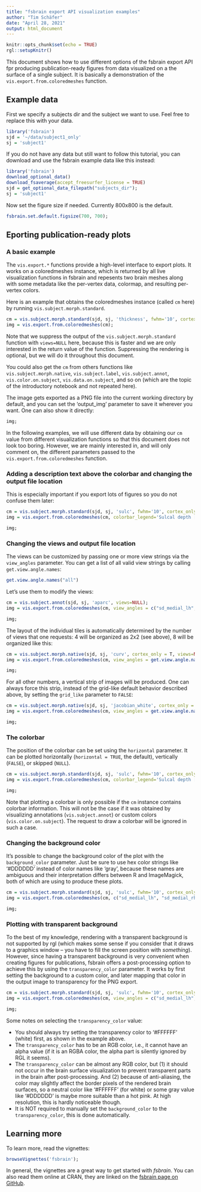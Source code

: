 ```yaml
---
title: "fsbrain export API visualization examples"
author: "Tim Schäfer"
date: "April 28, 2021"
output: html_document
---
```


```r
knitr::opts_chunk$set(echo = TRUE)
rgl::setupKnitr()
```

This document shows how to use different options of the fsbrain export API fpr producing publication-ready figures
from data visualized on a the surface of a single subject. It is basically a demonstration of the `vis.export.from.coloredmeshes` function.

## Example data

First we specify a subjects dir and the subject we want to use. Feel free to replace this with your data.

```r
library('fsbrain')
sjd = '~/data/subject1_only'
sj = 'subject1'
```

If you do not have any data but still want to follow this tutorial, you can download and use the fsbrain example data like this instead:

```r
library('fsbrain')
download_optional_data()
download_fsaverage(accept_freesurfer_license = TRUE)
sjd = get_optional_data_filepath("subjects_dir");
sj = 'subject1'
```


Now set the figure size if needed. Currently 800x800 is the default.

```r
fsbrain.set.default.figsize(700, 700);
```


## Eporting publication-ready plots

### A basic example

The `vis.export.*` functions provide a high-level interface to export plots. It works on a coloredmeshes instance, which is returned by all live visualization functions in fsbrain and repesents two brain meshes along with some metadata like the per-vertex data, colormap, and resulting per-vertex colors.

Here is an example that obtains the coloredmeshes instance (called `cm` here) by running `vis.subject.morph.standard`. 


```r
cm = vis.subject.morph.standard(sjd, sj, 'thickness', fwhm='10', cortex_only = T, views=NULL);
img = vis.export.from.coloredmeshes(cm);
```

Note that we suppress the output of the `vis.subject.morph.standard` function with `views=NULL` here, because this is faster and we are only interested in the return value of the function. Suppressing the rendering is optional, but we will do it throughout this document.

You could also get the `cm` from others functions like `vis.subject.morph.native`, `vis.subject.label`, `vis.subject.annot`, `vis.color.on.subject`, `vis.data.on.subject`, and so on (which are the topic of the introductory notebook and not repeated here).

The image gets exported as a PNG file into the current working directory by default, and you can set the 'output_img' parameter to save it wherever you want. One can also show it directly:

```r
img;
```


In the following examples, we will use different data by obtaining our `cm` value from different visualization functions so that this document does not look too boring. However, we are mainly interested in, and will only comment on, the different parameters passed to the `vis.export.from.coloredmeshes` function.

### Adding a description text above the colorbar and changing the output file location

This is especially important if you export lots of figures so you do not confuse them later:

```r
cm = vis.subject.morph.standard(sjd, sj, 'sulc', fwhm='10', cortex_only = T, views=NULL);
img = vis.export.from.coloredmeshes(cm, colorbar_legend='Sulcal depth [mm]', output_img = "~/sulcal_depth.png");
```

```r
img;
```


### Changing the views and output file location

The views can be customized by passing one or more view strings via the `view_angles` parameter. You can get a list of all valid view strings
by calling `get.view.angle.names`:

```r
get.view.angle.names("all")
```

Let's use them to modify the views:

```r
cm = vis.subject.annot(sjd, sj, 'aparc', views=NULL);
img = vis.export.from.coloredmeshes(cm, view_angles = c("sd_medial_lh", "sd_medial_rh"));
```

```r
img;
```

The layout of the individual tiles is automatically determined by the number of views that one requests: 4 will be organized as 2x2 (see above), 8 will be organized like this:

```r
cm = vis.subject.morph.native(sjd, sj, 'curv', cortex_only = T, views=NULL, rglactions=list('trans_fun'=clip.data));
img = vis.export.from.coloredmeshes(cm, view_angles = get.view.angle.names(angle_set = "t8"), colorbar_legend='Mean curvature [mm^-1]');
```


```r
img;
```

For all other numbers, a vertical strip of images will be produced. One can always force this strip, instead of the grid-like default behavior described above, by setting the `grid_like` parameter to `FALSE`:

```r
cm = vis.subject.morph.native(sjd, sj, 'jacobian_white', cortex_only = T, views=NULL, rglactions=list('trans_fun'=clip.data), makecmap_options = list('colFn'=viridis::rocket));
img = vis.export.from.coloredmeshes(cm, view_angles = get.view.angle.names("t4"), grid_like = FALSE, colorbar_legend='Jacobian white');
```


```r
img;
```


### The colorbar

The position of the colorbar can be set using the `horizontal` parameter. It can be plotted horizontally (`horizontal = TRUE`, the default), vertically (`FALSE`), or skipped (`NULL`).

```r
cm = vis.subject.morph.standard(sjd, sj, 'sulc', fwhm='10', cortex_only = T, views=NULL);
img = vis.export.from.coloredmeshes(cm, colorbar_legend='Sulcal depth [mm]', horizontal = FALSE);
```

```r
img;
```


Note that plotting a colorbar is only possible if the `cm` instance contains colorbar information. This will not be the case if it was obtained by visualizing annotations (`vis.subject.annot`) or custom colors (`vis.color.on.subject`). The request to draw a colorbar will be ignored in such a case.


### Changing the background color 

It's possible to change the background color of the plot with the `background_color` parameter. Just be sure to use hex color strings like '#DDDDDD' instead of color names like 'gray', because these names are ambiguous and their interpretation differs between R and ImageMagick, both of which are using to produce these plots.

```r
cm = vis.subject.morph.standard(sjd, sj, 'sulc', fwhm='10', cortex_only = T, views=NULL);
img = vis.export.from.coloredmeshes(cm, c("sd_medial_lh", "sd_medial_rh"), background_color = '#000000', horizontal = NULL);
```

```r
img;
```


### Plotting with transparent background

To the best of my knowledge, rendering with a transparent background is not supported by rgl (which makes some sense if you consider that it draws to a graphics window -- you have to fill the screen position with *something*). However, since having a transparent background is very convenient when creating figures for publications, fsbrain offers a post-processing option to achieve this by using the `transparency_color` parameter. It works by first setting the background to a custom color, and later mapping that color in the output image to transparency for the PNG export.

```r
cm = vis.subject.morph.standard(sjd, sj, 'sulc', fwhm='10', cortex_only = T, views=NULL);
img = vis.export.from.coloredmeshes(cm, view_angles = c("sd_medial_lh", "sd_medial_rh"), transparency_color = '#FFFFFF');
```

```r
img;
```

Some notes on selecting the `transparency_color` value:

* You should always try setting the transparency color to '#FFFFFF' (white) first, as shown in the example above.
* The `transparency_color` has to be an RGB color, i.e., it cannot have an alpha value (if it is an RGBA color, the alpha part is silently ignored by RGL it seems).
* The `transparency_color` can be almost any RGB color, but (1) it should not occur in the brain surface visualization to prevent transparent parts in the brain after post-processing. And (2) because of anti-aliasing, the color may slightly affect the border pixels of the rendered brain surfaces, so a neutral color like '#FFFFFF' (for white) or some gray value like '#DDDDDD' is maybe more suitable than a hot pink. At high resolution, this is hardly noticeable though.
* It is NOT required to manually set the `background_color` to the `transparency_color`, this is done automatically.


## Learning more

To learn more, read the vignettes:

```r
browseVignettes('fsbrain');
```

In general, the vignettes are a great way to get started with *fsbrain*. You can also read them online at CRAN, they are linked on the [fsbrain page on GitHub](https://github.com/dfsp-spirit/fsbrain).

